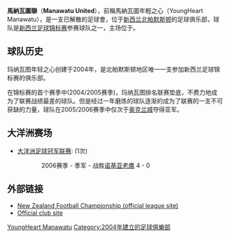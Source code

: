 {{Football club infobox
| clubname   = 馬納瓦圖聯
| image      = [[File:YoungHeart_Manawatu.gif|logo]]
| fullname   = 馬納瓦圖聯
| nickname   = 
| founded    = 2004年
| dissolved  = 2015年
| ground     = [[北帕默斯顿|北帕默斯顿]], {{tsl|en|FMG Stadium (Palmerston North)||FMG体育场}}
| capacity   = 18,000
| chairman   = Paul Barris
| manager    = Steve Green
| league     = [[新西蘭足球錦標賽|新西蘭足球錦標賽]]
| season     = 2012–13
| position   = 常規賽，第 8 位
| pattern_la1=|pattern_b1=_white_nzfc_shoulders|pattern_ra1=
| leftarm1=009900|body1=009900|rightarm1=009900|shorts1=000099|socks1=000099
| pattern_la2=|pattern_b2=_white_nzfc_shoulders|pattern_ra2=
| leftarm2=FF0000|body2=FF0000|rightarm2=FF0000|shorts2=FFFFFF|socks2=FF0000
}}

'''馬納瓦圖聯'''（'''Manawatu United'''），前稱馬納瓦圖年輕之心（YoungHeart Manawatu），是一支已解散的足球會，位于[[新西兰|新西兰]][[北帕默斯顿|北帕默斯顿]]的足球俱乐部，球队是[[新西兰足球锦标赛|新西兰足球锦标赛]]参赛球队之一，主场位于{{tsl|en|FMG Stadium (Palmerston North)||北帕默斯顿FMG体育场}}。

== 球队历史 ==
玛纳瓦图年轻之心创建于2004年，是北帕默斯顿地区唯一一支参加新西兰足球锦标赛的俱乐部。

在锦标赛的首个赛季中(2004/2005赛季)，玛纳瓦图排名联赛垫底，不费力地成为了联赛战绩最差的球队。但是经过一年磨炼的球队逐渐的成为了联赛的一支不可获缺的力量，球队在2005/2006赛季中仅次于[[奥克兰城足球俱乐部|奥克兰城]]夺得亚军。

==大洋洲赛场==
*[[大洋洲聯賽冠軍盃|大洋洲足球冠军联赛]]: (1次)
::: 2006赛季 - 季军 - 战胜[[诺基亚老鹰足球队|诺基亚老鹰]] {{flagicon|FIJ}} 4 - 0 

== 外部链接 ==
* [https://web.archive.org/web/20060419061045/http://www.nzfc.co.nz/ New Zealand Football Championship (official league site)]
* [https://web.archive.org/web/20070112043408/http://www.youngheart.co.nz/ Official club site]

{{fb start}}
{{New Zealand Football Championship}}
{{fb end}}

[[Category:新西兰足球俱乐部|YoungHeart Manawatu]]
[[Category:2004年建立的足球俱樂部|Category:2004年建立的足球俱樂部]]